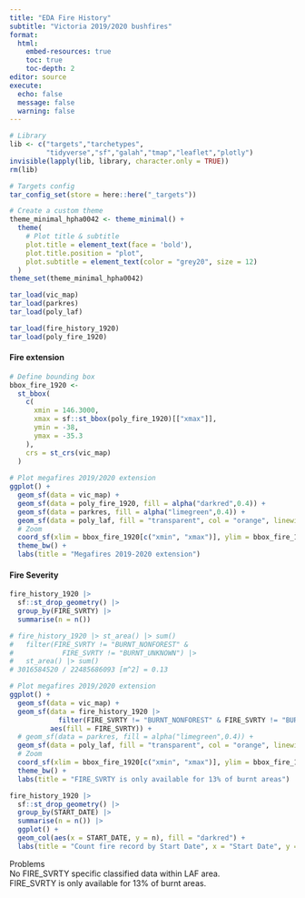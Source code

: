 ```yaml
---
title: "EDA Fire History"
subtitle: "Victoria 2019/2020 bushfires" 
format:
  html:
    embed-resources: true
    toc: true
    toc-depth: 2
editor: source
execute:
  echo: false
  message: false
  warning: false
---
```


```r
# Library
lib <- c("targets","tarchetypes",
         "tidyverse","sf","galah","tmap","leaflet","plotly")
invisible(lapply(lib, library, character.only = TRUE))
rm(lib)

# Targets config
tar_config_set(store = here::here("_targets"))

# Create a custom theme
theme_minimal_hpha0042 <- theme_minimal() +
  theme(
    # Plot title & subtitle
    plot.title = element_text(face = 'bold'),
    plot.title.position = "plot",
    plot.subtitle = element_text(color = "grey20", size = 12)
  )
theme_set(theme_minimal_hpha0042)
```

```r
tar_load(vic_map)
tar_load(parkres)
tar_load(poly_laf)

tar_load(fire_history_1920)
tar_load(poly_fire_1920)
```

#### Fire extension

```r
# Define bounding box
bbox_fire_1920 <-
  st_bbox(
    c(
      xmin = 146.3000,
      xmax = sf::st_bbox(poly_fire_1920)[["xmax"]],
      ymin = -38,
      ymax = -35.3
    ),
    crs = st_crs(vic_map)
  )
  
# Plot megafires 2019/2020 extension
ggplot() + 
  geom_sf(data = vic_map) +
  geom_sf(data = poly_fire_1920, fill = alpha("darkred",0.4)) +
  geom_sf(data = parkres, fill = alpha("limegreen",0.4)) + 
  geom_sf(data = poly_laf, fill = "transparent", col = "orange", linewidth = 2) + 
  # Zoom
  coord_sf(xlim = bbox_fire_1920[c("xmin", "xmax")], ylim = bbox_fire_1920[c("ymin", "ymax")]) + 
  theme_bw() +
  labs(title = "Megafires 2019-2020 extension")
```

#### Fire Severity  

```r
fire_history_1920 |> 
  sf::st_drop_geometry() |> 
  group_by(FIRE_SVRTY) |>
  summarise(n = n())
```
```r

# fire_history_1920 |> st_area() |> sum()
#   filter(FIRE_SVRTY != "BURNT_NONFOREST" &
#            FIRE_SVRTY != "BURNT_UNKNOWN") |>
#   st_area() |> sum() 
# 3016584520 / 22485686093 [m^2] = 0.13 

# Plot megafires 2019/2020 extension
ggplot() + 
  geom_sf(data = vic_map) +
  geom_sf(data = fire_history_1920 |> 
            filter(FIRE_SVRTY != "BURNT_NONFOREST" & FIRE_SVRTY != "BURNT_UNKNOWN"),
          aes(fill = FIRE_SVRTY)) +
  # geom_sf(data = parkres, fill = alpha("limegreen",0.4)) + 
  geom_sf(data = poly_laf, fill = "transparent", col = "orange", linewidth = 2) + 
  # Zoom
  coord_sf(xlim = bbox_fire_1920[c("xmin", "xmax")], ylim = bbox_fire_1920[c("ymin", "ymax")]) + 
  theme_bw() +
  labs(title = "FIRE_SVRTY is only available for 13% of burnt areas")
```



```r
fire_history_1920 |> 
  sf::st_drop_geometry() |> 
  group_by(START_DATE) |>
  summarise(n = n()) |> 
  ggplot() +
  geom_col(aes(x = START_DATE, y = n), fill = "darkred") +
  labs(title = "Count fire record by Start Date", x = "Start Date", y = "No. of record")
```
::: {.callout-warning} 
Problems  
No FIRE_SVRTY specific classified data within LAF area.  
FIRE_SVRTY is only available for 13% of burnt areas.  
:::
